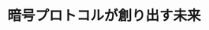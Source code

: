 ﻿---
title: "暗号プロトコルが創り出す未来"
category: "工学院"
vol: 75
interviewee: "尾形 わかは"
url: "http://www.mot.titech.ac.jp/faculty/div_mot/w_ogata/"
tags: ["情報","コンピュータ","通信","暗号","インターネット"]
pdf: "75-6-ogata.pdf"
career: ""
preface: "インターネットの普及で、コンピュータ間で通 信を行う機会、特に個人情報や機密情報を送受信 する機会が以前に比べ格段に増えている。その際 に、情報が外部に漏れないようにするためには、 情報を暗号化して送る技術が必要である。 尾形研究室では暗号プロトコルと呼ばれる、コ ンピュータ間での暗号を用いた通信のルールにつ いての研究を行っている。本稿では、先生が主に 行っている、暗号プロトコルの改良と、今注目の クラウドに応用できると期待されている検索可能 暗号という暗号プロトコルについて取り上げる。"
---
